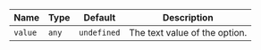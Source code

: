 
  | Name | Type | Default | Description |
| --- | --- | --- | --- |
| `value` | `any` | `undefined` | The text value of the option. |

